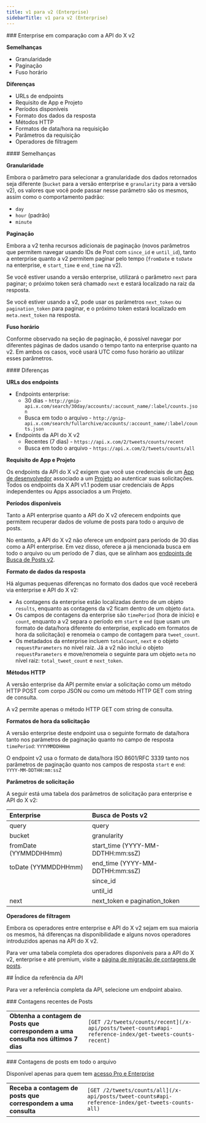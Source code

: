 ```yaml
---
title: v1 para v2 (Enterprise)
sidebarTitle: v1 para v2 (Enterprise)
---
```


<div id="enterprise-compared-to-x-api-v2">
  ### Enterprise em comparação com a API do X v2
</div>

**Semelhanças**

- Granularidade
- Paginação
- Fuso horário

**Diferenças**

- URLs de endpoints
- Requisito de App e Projeto
- Períodos disponíveis
- Formato dos dados da resposta
- Métodos HTTP
- Formatos de data/hora na requisição
- Parâmetros da requisição
- Operadores de filtragem

<div id="similarities">
  #### Semelhanças
</div>

**Granularidade**

Embora o parâmetro para selecionar a granularidade dos dados retornados seja diferente (`bucket` para a versão enterprise e `granularity` para a versão v2), os valores que você pode passar nesse parâmetro são os mesmos, assim como o comportamento padrão:

- `day`
- `hour` (padrão)
- `minute`

**Paginação**

Embora a v2 tenha recursos adicionais de paginação (novos parâmetros que permitem navegar usando IDs de Post com `since_id` e `until_id`), tanto a enterprise quanto a v2 permitem paginar pelo tempo (`fromDate` e `toDate` na enterprise, e `start_time` e `end_time` na v2).

Se você estiver usando a versão enterprise, utilizará o parâmetro `next` para paginar; o próximo token será chamado `next` e estará localizado na raiz da resposta.

Se você estiver usando a v2, pode usar os parâmetros `next_token` ou `pagination_token` para paginar, e o próximo token estará localizado em `meta.next_token` na resposta.
 

**Fuso horário**

Conforme observado na seção de paginação, é possível navegar por diferentes páginas de dados usando o tempo tanto na enterprise quanto na v2. Em ambos os casos, você usará UTC como fuso horário ao utilizar esses parâmetros.

<div id="differences">
  #### Diferenças
</div>

**URLs dos endpoints**

- Endpoints enterprise:
  - 30 dias - `http://gnip-api.x.com/search/30day/accounts/:account_name/:label/counts.json`
  - Busca em todo o arquivo - `http://gnip-api.x.com/search/fullarchive/accounts/:account_name/:label/counts.json`
- Endpoints da API do X v2
  - Recentes (7 dias) - `https://api.x.com/2/tweets/counts/recent`
  - Busca em todo o arquivo - `https://api.x.com/2/tweets/counts/all`

**Requisito de App e Projeto**

Os endpoints da API do X v2 exigem que você use credenciais de um [App de desenvolvedor](/pt-BR/resources/fundamentals/developer-apps) associado a um [Projeto](/pt-BR/resources/fundamentals/developer-apps) ao autenticar suas solicitações. Todos os endpoints da X API v1.1 podem usar credenciais de Apps independentes ou Apps associados a um Projeto.
 

**Períodos disponíveis**

Tanto a API enterprise quanto a API do X v2 oferecem endpoints que permitem recuperar dados de volume de posts para todo o arquivo de posts.

No entanto, a API do X v2 não oferece um endpoint para período de 30 dias como a API enterprise. Em vez disso, oferece a já mencionada busca em todo o arquivo ou um período de 7 dias, que se alinham aos [endpoints de Busca de Posts v2](/pt-BR/x-api/posts/search/introduction).
 

**Formato de dados da resposta**

Há algumas pequenas diferenças no formato dos dados que você receberá via enterprise e API do X v2:

- As contagens da enterprise estão localizadas dentro de um objeto `results`, enquanto as contagens da v2 ficam dentro de um objeto `data`.
- Os campos de contagens da enterprise são `timePeriod` (hora de início) e `count`, enquanto a v2 separa o período em `start` e `end` (que usam um formato de data/hora diferente do enterprise, explicado em formatos de hora da solicitação) e renomeia o campo de contagem para `tweet_count`.
- Os metadados da enterprise incluem `totalCount`, `next` e o objeto `requestParameters` no nível raiz. Já a v2 não inclui o objeto `requestParameters` e move/renomeia o seguinte para um objeto `meta` no nível raiz: `total_tweet_count` e `next_token`.
   

**Métodos HTTP**

A versão enterprise da API permite enviar a solicitação como um método HTTP POST com corpo JSON ou como um método HTTP GET com string de consulta.

A v2 permite apenas o método HTTP GET com string de consulta.
 

**Formatos de hora da solicitação**

A versão enterprise deste endpoint usa o seguinte formato de data/hora tanto nos parâmetros de paginação quanto no campo de resposta `timePeriod`: `YYYYMMDDHHmm`

O endpoint v2 usa o formato de data/hora ISO 8601/RFC 3339 tanto nos parâmetros de paginação quanto nos campos de resposta `start` e `end`: `YYYY-MM-DDTHH:mm:ssZ`

**Parâmetros de solicitação**

A seguir está uma tabela dos parâmetros de solicitação para enterprise e API do X v2:

| Enterprise | Busca de Posts v2 |
| :--- | :--- |
| query | query |
| bucket | granularity |
| fromDate (YYMMDDHHmm) | start\_time (YYYY-MM-DDTHH:mm:ssZ) |
| toDate (YYMMDDHHmm) | end\_time (YYYY-MM-DDTHH:mm:ssZ) |
|     | since\_id |
|     | until\_id |
| next | next\_token e pagination\_token |

**Operadores de filtragem**

Embora os operadores entre enterprise e API do X v2 sejam em sua maioria os mesmos, há diferenças na disponibilidade e alguns novos operadores introduzidos apenas na API do X v2.

Para ver uma tabela completa dos operadores disponíveis para a API do X v2, enterprise e até premium, visite a [página de migração de contagens de posts](/pt-BR/x-api/posts/counts/migrate/overview).

<div id="api-reference-index">
  ## Índice da referência da API
</div>

Para ver a referência completa da API, selecione um endpoint abaixo.

<div id="recent-post-counts">
  ### Contagens recentes de Posts
</div>

|     |     |
| :--- | :--- |
| **Obtenha a contagem de Posts que correspondem a uma consulta nos últimos 7 dias** | `[GET /2/tweets/counts/recent](/x-api/posts/tweet-counts#api-reference-index/get-tweets-counts-recent)` |

<div id="full-archive-post-counts">
  ### Contagens de posts em todo o arquivo
</div>

Disponível apenas para quem tem [acesso Pro e Enterprise](/pt-BR/x-api/getting-started/about-x-api)

|     |     |
| :--- | :--- |
| **Receba a contagem de posts que correspondem a uma consulta** | `[GET /2/tweets/counts/all](/x-api/posts/tweet-counts#api-reference-index/get-tweets-counts-all)` |
